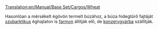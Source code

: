 [[Translation:en/Manual/Base Set/Cargos/Wheat]]

{{hu/Rakomány|név=Búza (szubarktikus égövi)
|kép=en/Grain.png
|termeli=[[hu/Manual/Base Set/Industries/Farm|farm]]
|fogadja=szubarktikus éghajlaton: [[hu/Manual/Base Set/Industries/Konzervgyár|konzervgyár]]
}}

Hasonlóan a mérsékelt égövön termelt búzához, a búza hidegtűrő fajtáját [[hu/Manual/Éghajlatok#szubarktikus|szubarktikus]] éghajlaton is [[hu/Manual/Base Set/Industries/Farm|farmon]] állítják elő, de [[hu/Manual/Base Set/Industries/Konzervgyár|konzervgyárba]] szállítják.


{{hu/Navbox Rakomány}}